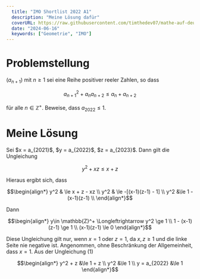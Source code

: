 ```yaml
---
  title: "IMO Shortlist 2022 A1"
  description: "Meine Lösung dafür"
  coverURL: https://raw.githubusercontent.com/timthedev07/mathe-auf-deutsch/dev/images/thumbnails/imo-shortlist-2022-A1.jpg
  date: "2024-06-16"
  keywords: ["Geometrie", "IMO"]
---
```


# Problemstellung

$(a_{n+1})$ mit $n\ge 1$ sei eine Reihe positiver reeler Zahlen, so dass

```math
a_{n+1}^2 + a_na_{n + 2} \le a_n + a_{n + 2}
```

für alle $n\in \mathbb{Z}^+$. Beweise, dass $a_2022 \le 1$.

# Meine Lösung

<Proof id={1}>
Sei $x = a_{2021}$, $y = a_{2022}$, $z = a_{2023}$. Dann gilt die Ungleichung

```math
\begin{equation}
y^2 + xz \le x + z
\end{equation}
```

Hieraus ergibt sich, dass

```math
\begin{align*}
y^2 & \le x + z - xz \\
y^2 & \le -[(x-1)(z-1) - 1] \\
y^2 &\le 1 - (x-1)(z-1) \\
\end{align*}
```

Dann

```math
\begin{align*}
y\in \mathbb{Z}^+ \Longleftrightarrow y^2 \ge 1 \\
1 - (x-1)(z-1) \ge 1 \\
(x-1)(z-1) \le 0
\end{align*}
```

Diese Ungleichung gilt nur, wenn $x = 1$ oder $z = 1$, da $x, z \ge 1$ und die linke Seite nie negative ist. Angenommen, ohne Beschränkung der Allgemeinheit, dass $x = 1$. Aus der Ungleichung $\text{(1)}$

```math
\begin{align*}
y^2 + z &\le 1 + z \\
y^2 &\le 1 \\
y = a_{2022} &\le 1
\end{align*}
```

</Proof>
